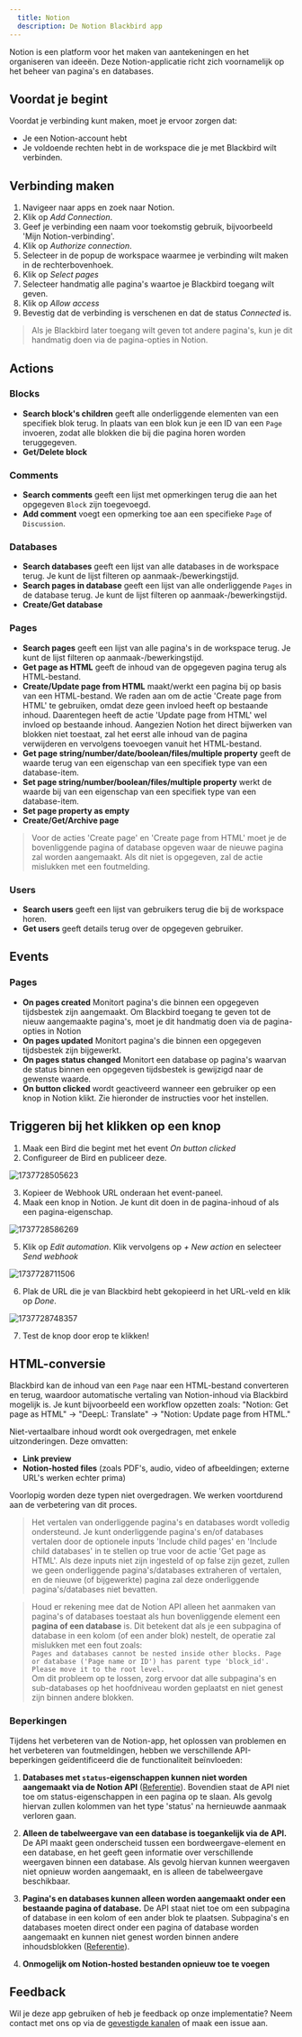 ```yaml
---
  title: Notion
  description: De Notion Blackbird app
---
```


<LinkCard title="View on Github" target="_blank" href="https://github.com/bb-io/Notion" icon="github" />
 
  
Notion is een platform voor het maken van aantekeningen en het organiseren van ideeën. Deze Notion-applicatie richt zich voornamelijk op het beheer van pagina's en databases.  
  
 ## Voordat je begint
 Voordat je verbinding kunt maken, moet je ervoor zorgen dat:
 - Je een Notion-account hebt
 - Je voldoende rechten hebt in de workspace die je met Blackbird wilt verbinden.
 
## Verbinding maken  
  
1. Navigeer naar apps en zoek naar Notion. 
2. Klik op _Add Connection_.  
3. Geef je verbinding een naam voor toekomstig gebruik, bijvoorbeeld 'Mijn Notion-verbinding'.  
4. Klik op _Authorize connection_.
5. Selecteer in de popup de workspace waarmee je verbinding wilt maken in de rechterbovenhoek.
6. Klik op _Select pages_
7. Selecteer handmatig alle pagina's waartoe je Blackbird toegang wilt geven.
8. Klik op _Allow access_
9. Bevestig dat de verbinding is verschenen en dat de status _Connected_ is.  
  
> Als je Blackbird later toegang wilt geven tot andere pagina's, kun je dit handmatig doen via de pagina-opties in Notion.

## Actions  
  
### Blocks  
  
- **Search block's children** geeft alle onderliggende elementen van een specifiek blok terug. In plaats van een blok kun je een ID van een `Page` invoeren, zodat alle blokken die bij die pagina horen worden teruggegeven.  
- **Get/Delete block** 

### Comments

- **Search comments** geeft een lijst met opmerkingen terug die aan het opgegeven `Block` zijn toegevoegd.
- **Add comment** voegt een opmerking toe aan een specifieke `Page` of `Discussion`.

### Databases

- **Search databases** geeft een lijst van alle databases in de workspace terug. Je kunt de lijst filteren op aanmaak-/bewerkingstijd.
- **Search pages in database** geeft een lijst van alle onderliggende `Pages` in de database terug. Je kunt de lijst filteren op aanmaak-/bewerkingstijd. 
- **Create/Get database**

### Pages

- **Search pages** geeft een lijst van alle pagina's in de workspace terug. Je kunt de lijst filteren op aanmaak-/bewerkingstijd.
- **Get page as HTML** geeft de inhoud van de opgegeven pagina terug als HTML-bestand.
- **Create/Update page from HTML** maakt/werkt een pagina bij op basis van een HTML-bestand. We raden aan om de actie 'Create page from HTML' te gebruiken, omdat deze geen invloed heeft op bestaande inhoud. Daarentegen heeft de actie 'Update page from HTML' wel invloed op bestaande inhoud. Aangezien Notion het direct bijwerken van blokken niet toestaat, zal het eerst alle inhoud van de pagina verwijderen en vervolgens toevoegen vanuit het HTML-bestand.
- **Get page string/number/date/boolean/files/multiple property** geeft de waarde terug van een eigenschap van een specifiek type van een database-item.
- **Set page string/number/boolean/files/multiple property** werkt de waarde bij van een eigenschap van een specifiek type van een database-item.
- **Set page property as empty**
- **Create/Get/Archive page**

> Voor de acties 'Create page' en 'Create page from HTML' moet je de bovenliggende pagina of database opgeven waar de nieuwe pagina zal worden aangemaakt. Als dit niet is opgegeven, zal de actie mislukken met een foutmelding.

### Users

- **Search users** geeft een lijst van gebruikers terug die bij de workspace horen.
- **Get users** geeft details terug over de opgegeven gebruiker.

## Events

### Pages

- **On pages created** Monitort pagina's die binnen een opgegeven tijdsbestek zijn aangemaakt. Om Blackbird toegang te geven tot de nieuw aangemaakte pagina's, moet je dit handmatig doen via de pagina-opties in Notion
- **On pages updated** Monitort pagina's die binnen een opgegeven tijdsbestek zijn bijgewerkt.
- **On pages status changed** Monitort een database op pagina's waarvan de status binnen een opgegeven tijdsbestek is gewijzigd naar de gewenste waarde.
- **On button clicked** wordt geactiveerd wanneer een gebruiker op een knop in Notion klikt. Zie hieronder de instructies voor het instellen.

## Triggeren bij het klikken op een knop

1. Maak een Bird die begint met het event *On button clicked*
2. Configureer de Bird en publiceer deze.

![1737728505623](https://raw.githubusercontent.com/bb-io/Notion/main/image/README/1737728505623.png)

3. Kopieer de Webhook URL onderaan het event-paneel.
4. Maak een knop in Notion. Je kunt dit doen in de pagina-inhoud of als een pagina-eigenschap.

![1737728586269](https://raw.githubusercontent.com/bb-io/Notion/main/image/README/1737728586269.png)

5. Klik op *Edit automation*. Klik vervolgens op *+ New action* en selecteer *Send webhook*

![1737728711506](https://raw.githubusercontent.com/bb-io/Notion/main/image/README/1737728711506.png)

6. Plak de URL die je van Blackbird hebt gekopieerd in het URL-veld en klik op *Done*.

![1737728748357](https://raw.githubusercontent.com/bb-io/Notion/main/image/README/1737728748357.png)

7. Test de knop door erop te klikken!

## HTML-conversie

Blackbird kan de inhoud van een `Page` naar een HTML-bestand converteren en terug, waardoor automatische vertaling van Notion-inhoud via Blackbird mogelijk is. Je kunt bijvoorbeeld een workflow opzetten zoals: "Notion: Get page as HTML" → "DeepL: Translate" → "Notion: Update page from HTML."

Niet-vertaalbare inhoud wordt ook overgedragen, met enkele uitzonderingen. Deze omvatten:

- **Link preview**
- **Notion-hosted files** (zoals PDF's, audio, video of afbeeldingen; externe URL's werken echter prima)

Voorlopig worden deze typen niet overgedragen. We werken voortdurend aan de verbetering van dit proces.

> Het vertalen van onderliggende pagina's en databases wordt volledig ondersteund. Je kunt onderliggende pagina's en/of databases vertalen door de optionele inputs 'Include child pages' en 'Include child databases' in te stellen op true voor de actie 'Get page as HTML'. Als deze inputs niet zijn ingesteld of op false zijn gezet, zullen we geen onderliggende pagina's/databases extraheren of vertalen, en de nieuwe (of bijgewerkte) pagina zal deze onderliggende pagina's/databases niet bevatten.

> Houd er rekening mee dat de Notion API alleen het aanmaken van pagina's of databases toestaat als hun bovenliggende element een **pagina of een database** is. Dit betekent dat als je een subpagina of database in een kolom (of een ander blok) nestelt, de operatie zal mislukken met een fout zoals:  
> `Pages and databases cannot be nested inside other blocks. Page or database ('Page name or ID') has parent type 'block_id'. Please move it to the root level.`  
> Om dit probleem op te lossen, zorg ervoor dat alle subpagina's en sub-databases op het hoofdniveau worden geplaatst en niet genest zijn binnen andere blokken.

### Beperkingen

Tijdens het verbeteren van de Notion-app, het oplossen van problemen en het verbeteren van foutmeldingen, hebben we verschillende API-beperkingen geïdentificeerd die de functionaliteit beïnvloeden:

1. **Databases met `status`-eigenschappen kunnen niet worden aangemaakt via de Notion API** ([Referentie](https://developers.notion.com/reference/create-a-database)). Bovendien staat de API niet toe om status-eigenschappen in een pagina op te slaan. Als gevolg hiervan zullen kolommen van het type 'status' na hernieuwde aanmaak verloren gaan.

2. **Alleen de tabelweergave van een database is toegankelijk via de API.** De API maakt geen onderscheid tussen een bordweergave-element en een database, en het geeft geen informatie over verschillende weergaven binnen een database. Als gevolg hiervan kunnen weergaven niet opnieuw worden aangemaakt, en is alleen de tabelweergave beschikbaar.

3. **Pagina's en databases kunnen alleen worden aangemaakt onder een bestaande pagina of database.** De API staat niet toe om een subpagina of database in een kolom of een ander blok te plaatsen. Subpagina's en databases moeten direct onder een pagina of database worden aangemaakt en kunnen niet genest worden binnen andere inhoudsblokken ([Referentie](https://developers.notion.com/reference/post-page)).

4. **Onmogelijk om Notion-hosted bestanden opnieuw toe te voegen**

## Feedback  
  
Wil je deze app gebruiken of heb je feedback op onze implementatie? Neem contact met ons op via de [gevestigde kanalen](https://www.blackbird.io/) of maak een issue aan.